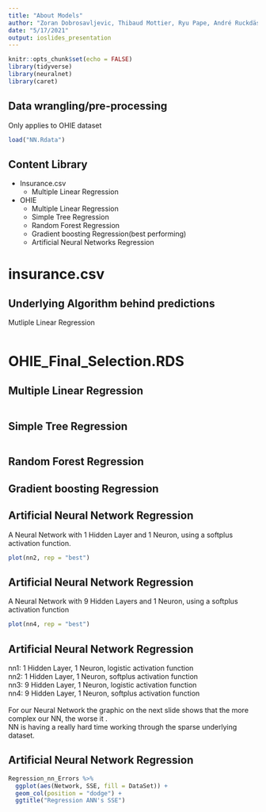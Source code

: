 ```yaml
---
title: "About Models"
author: "Zoran Dobrosavljevic, Thibaud Mottier, Ryu Pape, André Ruckdäschel"
date: "5/17/2021"
output: ioslides_presentation
---
```


```r
knitr::opts_chunk$set(echo = FALSE)
library(tidyverse)
library(neuralnet)
library(caret)
```


## Data wrangling/pre-processing
Only applies to OHIE dataset
```r
load("NN.Rdata")
```
## Content Library
- Insurance.csv
  - Multiple Linear Regression
- OHIE
  - Multiple Linear Regression
  - Simple Tree Regression
  - Random Forest Regression
  - Gradient boosting Regression(best performing)
  - Artificial Neural Networks Regression

# insurance.csv

## Underlying Algorithm behind predictions
Mutliple Linear Regression
```r

```
# OHIE_Final_Selection.RDS

## Multiple Linear Regression

```r

```

## Simple Tree Regression
```r

```
## Random Forest Regression

## Gradient boosting Regression

## Artificial Neural Network Regression
A Neural Network with 1 Hidden Layer and 1 Neuron, using a softplus activation function.
```r
plot(nn2, rep = "best")
```

## Artificial Neural Network Regression
A Neural Network with 9 Hidden Layers and 1 Neuron, using a softplus activation function
```r
plot(nn4, rep = "best")
```
  
  
## Artificial Neural Network Regression
nn1: 1 Hidden Layer, 1 Neuron, logistic activation function  
nn2: 1 Hidden Layer, 1 Neuron, softplus activation function  
nn3: 9 Hidden Layer, 1 Neuron, logistic activation function  
nn4: 9 Hidden Layer, 1 Neuron, softplus activation function  
<br />
For our Neural Network the graphic on the next slide shows that the more complex our NN, the worse it .  
NN is having a really hard time working through the sparse underlying dataset. 


## Artificial Neural Network Regression
```r
Regression_nn_Errors %>% 
  ggplot(aes(Network, SSE, fill = DataSet)) + 
  geom_col(position = "dodge") + 
  ggtitle("Regression ANN's SSE")
```

